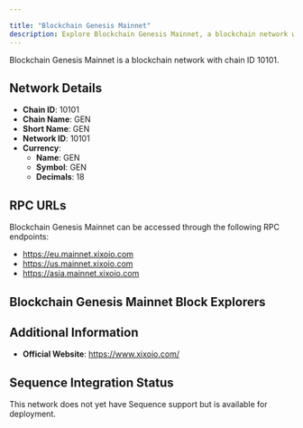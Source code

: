 ```yaml
---

title: "Blockchain Genesis Mainnet"
description: Explore Blockchain Genesis Mainnet, a blockchain network with chain ID 10101. Learn about its native currency, GEN, and how to interact with the network.
---
```




Blockchain Genesis Mainnet is a blockchain network with chain ID 10101.

## Network Details

- **Chain ID**: 10101
- **Chain Name**: GEN
- **Short Name**: GEN
- **Network ID**: 10101
- **Currency**: 
  - **Name**: GEN
  - **Symbol**: GEN
  - **Decimals**: 18

## RPC URLs

Blockchain Genesis Mainnet can be accessed through the following RPC endpoints:

- https://eu.mainnet.xixoio.com
- https://us.mainnet.xixoio.com
- https://asia.mainnet.xixoio.com

## Blockchain Genesis Mainnet Block Explorers



## Additional Information

- **Official Website**: https://www.xixoio.com/

## Sequence Integration Status

This network does not yet have Sequence support but is available for deployment.
